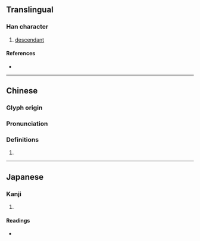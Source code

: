 {{character info}}
==Translingual==

===Han character===
{{Han char|rn=9|rad=人|as=05|sn=7|four=|canj=OLW|ids=⿰亻由}}

# [[descendant]]

====References====
* {{Han ref|kx=0097.040|dkj=00479|dj=0205.110|hdz=10133.040|uh=4F37|ud=20279}}

----

==Chinese==
{{zh-forms}}

===Glyph origin===
{{Han etym}}

===Pronunciation===
{{zh-pron
|m=zhòu
|c=zau6
|mc=y
|oc=y
|ma=
|cat=n
}}

===Definitions===
{{zh-hanzi}}

# {{zh-alt-form|胄}}

----

==Japanese==

===Kanji===
{{ja-kanji|grade=|rs=人05}}

# {{rfdef|ja|sort=人05}}

====Readings====
* {{ja-readings|on=ちゅう|kun=よつぎ}}